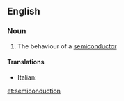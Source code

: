==English==

===Noun===
{{en-noun|-}}

# {{context|physics}} The behaviour of a [[semiconductor]]

====Translations====
{{trans-top|The behaviour of a semiconductor}}
* Italian: {{t-|it|semiconduzione|f}}
{{trans-mid}}
{{trans-bottom}}

[[et:semiconduction]]